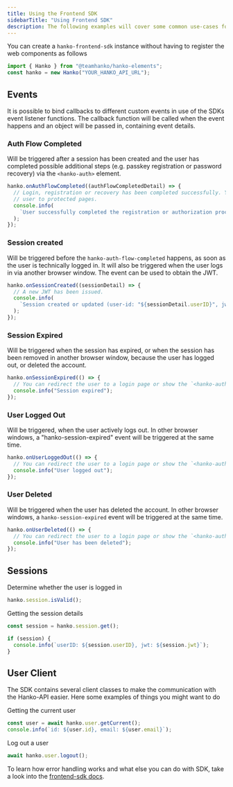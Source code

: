 ```yaml
---
title: Using the Frontend SDK
sidebarTitle: "Using Frontend SDK"
description: The following examples will cover some common use-cases for the `hanko-frontend-sdk` instance returned by the `register()` function, but please take a look into the [frontend-sdk docs](https://teamhanko.github.io/hanko/jsdoc/hanko-frontend-sdk/) for details.
---
```


You can create a `hanko-frontend-sdk` instance without having to register the web components as follows

```js
import { Hanko } from "@teamhanko/hanko-elements";
const hanko = new Hanko("YOUR_HANKO_API_URL");
```

## Events
It is possible to bind callbacks to different custom events in use of the SDKs event listener functions. The callback function will be called when the event happens and an object will be passed in, containing event details.

### Auth Flow Completed

Will be triggered after a session has been created and the user has completed possible additional steps (e.g. passkey registration or password recovery) via the `<hanko-auth>` element.

```js
hanko.onAuthFlowCompleted((authFlowCompletedDetail) => {
  // Login, registration or recovery has been completed successfully. You can now take control and redirect the
  // user to protected pages.
  console.info(
    `User successfully completed the registration or authorization process (user-id: "${authFlowCompletedDetail.userID}")`
  );
});
```

### Session created

Will be triggered before the `hanko-auth-flow-completed` happens, as soon as the user is technically logged in. It will also be triggered when the user logs in via another browser window. The event can be used to obtain the JWT.

```js
hanko.onSessionCreated((sessionDetail) => {
  // A new JWT has been issued.
  console.info(
    `Session created or updated (user-id: "${sessionDetail.userID}", jwt: ${sessionDetail.jwt})`
  );
});
```

### Session Expired

Will be triggered when the session has expired, or when the session has been removed in another browser window, because the user has logged out, or deleted the account.

```js
hanko.onSessionExpired(() => {
  // You can redirect the user to a login page or show the `<hanko-auth>` element, or to prompt the user to log in again.
  console.info("Session expired");
});
```

### User Logged Out

Will be triggered, when the user actively logs out. In other browser windows, a "hanko-session-expired" event will be triggered at the same time.

```js
hanko.onUserLoggedOut(() => {
  // You can redirect the user to a login page or show the `<hanko-auth>` element.
  console.info("User logged out");
});
```
### User Deleted

Will be triggered when the user has deleted the account. In other browser windows, a `hanko-session-expired` event will be triggered at the same time.

```js
hanko.onUserDeleted(() => {
  // You can redirect the user to a login page or show the `<hanko-auth>` element.
  console.info("User has been deleted");
});
```

## Sessions

Determine whether the user is logged in

```js
hanko.session.isValid();
```

Getting the session details

```js
const session = hanko.session.get();

if (session) {
  console.info(`userID: ${session.userID}, jwt: ${session.jwt}`);
}
```

## User Client 

The SDK contains several client classes to make the communication with the Hanko-API easier. Here some examples of things you might want to do

Getting the current user

```js
const user = await hanko.user.getCurrent();
console.info(`id: ${user.id}, email: ${user.email}`);
```

Log out a user

```js
await hanko.user.logout();
```

To learn how error handling works and what else you can do with SDK, take a look into the [frontend-sdk docs](https://teamhanko.github.io/hanko/jsdoc/hanko-frontend-sdk/).